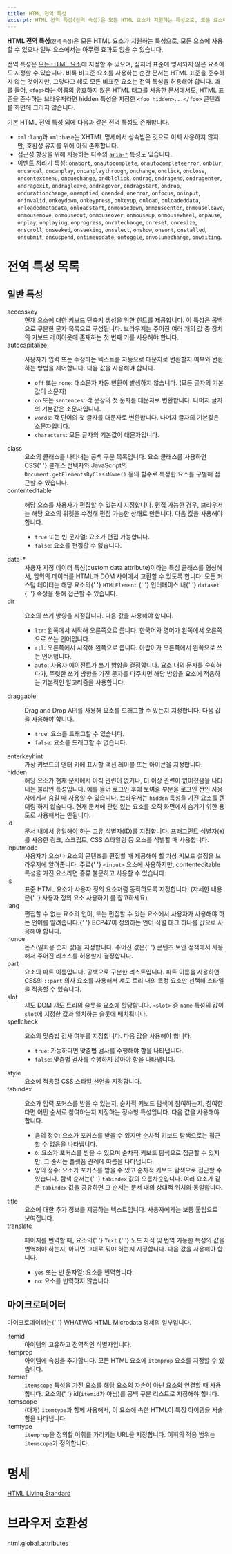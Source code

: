 ```yaml
---
title: HTML 전역 특성
excerpt: HTML 전역 특성(전역 속성)은 모든 HTML 요소가 지원하는 특성으로, 모든 요소에 사용할 수 있으나 일부 요소에서는 아무런 효과도 없을 수 있습니다.
---
```


**HTML 전역 특성**<small>(전역 속성)</small>은 모든 HTML 요소가 지원하는 특성으로, 모든 요소에 사용할 수 있으나 일부 요소에서는 아무런 효과도 없을 수 있습니다.

전역 특성은 [모든 HTML 요소](./Element)에 지정할 수 있으며, 심지어 표준에 명시되지 않은 요소에도 지정할 수 있습니다. 비록 비표준 요소를 사용하는 순간 문서는 HTML 표준을 준수하지 않는 것이지만, 그렇다고 해도 모든 비표준 요소는 전역 특성을 허용해야 합니다. 예를 들어, `<foo>`라는 이름의 유효하지 않은 HTML 태그를 사용한 문서에서도, HTML 표준을 준수하는 브라우저라면 <TermLink>hidden</TermLink> 특성을 지정한 `<foo hidden>...</foo>` 콘텐츠를 화면에 그리지 않습니다.

기본 HTML 전역 특성 외에 다음과 같은 전역 특성도 존재합니다.

- `xml:lang`과 `xml:base`는 XHTML 명세에서 상속받은 것으로 이제 사용하지 않지만, 호환성 유지를 위해 아직 존재합니다.
- 접근성 향상을 위해 사용하는 다수의 [`aria-*`](https://developer.mozilla.org/en-US/docs/Web/Accessibility/ARIA) 특성도 있습니다.
- [이벤트 처리기](https://developer.mozilla.org/en-US/docs/Web/Guide/Events/Event_handlers) 특성: `onabort`, `onautocomplete`, `onautocompleteerror`, `onblur`, `oncancel`, `oncanplay`, `oncanplaythrough`, `onchange`, `onclick`, `onclose`, `oncontextmenu`, `oncuechange`, `ondblclick`, `ondrag`, `ondragend`, `ondragenter`, `ondragexit`, `ondragleave`, `ondragover`, `ondragstart`, `ondrop`, `ondurationchange`, `onemptied`, `onended`, `onerror`, `onfocus`, `oninput`, `oninvalid`, `onkeydown`, `onkeypress`, `onkeyup`, `onload`, `onloadeddata`, `onloadedmetadata`, `onloadstart`, `onmousedown`, `onmouseenter`, `onmouseleave`, `onmousemove`, `onmouseout`, `onmouseover`, `onmouseup`, `onmousewheel`, `onpause`, `onplay`, `onplaying`, `onprogress`, `onratechange`, `onreset`, `onresize`, `onscroll`, `onseeked`, `onseeking`, `onselect`, `onshow`, `onsort`, `onstalled`, `onsubmit`, `onsuspend`, `ontimeupdate`, `ontoggle`, `onvolumechange`, `onwaiting`.

# 전역 특성 목록

## 일반 특성

<dl>
  <Term>accesskey</Term>
  <dd>
    현재 요소에 대한 키보드 단축키 생성을 위한 힌트를 제공합니다. 이 특성은 공백으로 구분한 문자 목록으로 구성됩니다.
    브라우저는 주어진 여러 개의 값 중 장치의 키보드 레이아웃에 존재하는 첫 번째 키를 사용해야 합니다.
  </dd>
  <Term href="./Global_attributes/autocapitalize">autocapitalize</Term>
  <dd>
    <p>
      사용자가 입력 또는 수정하는 텍스트를 자동으로 대문자로 변환할지 여부와 변환하는 방법을 제어합니다. 다음 값을
      사용해야 합니다.
    </p>
    <ul>
      <li>
        <code>off</code> 또는 <code>none</code>: 대소문자 자동 변환이 발생하지 않습니다. (모든 글자의 기본값이 소문자)
      </li>
      <li>
        <code>on</code> 또는 <code>sentences</code>: 각 문장의 첫 문자를 대문자로 변환합니다. 나머지 글자의 기본값은
        소문자입니다.
      </li>
      <li>
        <code>words</code>: 각 단어의 첫 글자를 대문자로 변환합니다. 나머지 글자의 기본값은 소문자입니다.
      </li>
      <li>
        <code>characters</code>: 모든 글자의 기본값이 대문자입니다.
      </li>
    </ul>
  </dd>
  <Term href="./Global_attributes/class">class</Term>
  <dd>
    요소의 클래스를 나타내는 공백 구분 목록입니다. 요소 클래스를 사용하면 CSS{' '}
    <Anchor href="https://developer.mozilla.org/en-US/docs/Web/CSS/Class_selectors">클래스 선택자</Anchor>와 JavaScript의
    <Anchor href="https://developer.mozilla.org/en-US/docs/Web/API/Document/getElementsByClassName">
      <code>Document.getElementsByClassName()</code>
    </Anchor> 등의 함수로 특정한 요소를 구별해 접근할 수 있습니다.
  </dd>
  <Term>contenteditable</Term>
  <dd>
    <p>
      해당 요소를 사용자가 편집할 수 있는지 지정합니다. 편집 가능한 경우, 브라우저는 해당 요소의 위젯을 수정해 편집
      가능한 상태로 만듭니다. 다음 값을 사용해야 합니다.
    </p>
    <ul>
      <li>
        <code>true</code> 또는 빈 문자열: 요소가 편집 가능합니다.
      </li>
      <li>
        <code>false</code>: 요소를 편집할 수 없습니다.
      </li>
    </ul>
  </dd>
  <Term>data-*</Term>
  <dd>
    사용자 지정 데이터 특성(custom data attribute)이라는 특성 클래스를 형성해서, 임의의 데이터를 HTML과 DOM 사이에서
    교환할 수 있도록 합니다. 모든 커스텀 데이터는 해당 요소의{' '}
    <Anchor href="https://developer.mozilla.org/en-US/docs/Web/API/HTMLElement">
      <code>HTMLElement</code>
    </Anchor>{' '}
    인터페이스 내{' '}
    <Anchor href="https://developer.mozilla.org/en-US/docs/Web/API/HTMLOrForeignElement/dataset">
      <code>dataset</code>
    </Anchor>{' '}
    속성을 통해 접근할 수 있습니다.
  </dd>
  <Term>dir</Term>
  <dd>
    <p>요소의 쓰기 방향을 지정합니다. 다음 값을 사용해야 합니다.</p>
    <ul>
      <li>
        <code>ltr</code>: 왼쪽에서 시작해 오른쪽으로 씁니다. 한국어와 영어가 왼쪽에서 오른쪽으로 쓰는 언어입니다.
      </li>
      <li>
        <code>rtl</code>: 오른쪽에서 시작해 왼쪽으로 씁니다. 아랍어가 오른쪽에서 왼쪽으로 쓰는 언어입니다.
      </li>
      <li>
        <code>auto</code>: 사용자 에이전트가 쓰기 방향을 결정합니다. 요소 내의 문자를 순회하다가, 뚜렷한 쓰기 방향을
        가진 문자를 마주치면 해당 방향을 요소에 적용하는 기본적인 알고리즘을 사용합니다.
      </li>
    </ul>
  </dd>
  <Term>draggable</Term>
  <dd>
    <p>
      <Anchor href="https://developer.mozilla.org/en-US/docs/Web/API/HTML_Drag_and_Drop_API">Drag and Drop API</Anchor>를
      사용해 요소를 드래그할 수 있는지 지정합니다. 다음 값을 사용해야 합니다.
    </p>
    <ul>
      <li>
        <code>true</code>: 요소를 드래그할 수 있습니다.
      </li>
      <li>
        <code>false</code>: 요소를 드래그할 수 없습니다.
      </li>
    </ul>
  </dd>
  <Term>enterkeyhint</Term>
  <dd>가상 키보드의 엔터 키에 표시할 액션 레이블 또는 아이콘을 지정합니다.</dd>
  <Term>hidden</Term>
  <dd>
    해당 요소가 현재 문서에서 아직 관련이 없거나, 더 이상 관련이 없어졌음을 나타내는 불리언 특성입니다.
    예를 들어 로그인 후에 보여줄 부분을 로그인 전인 사용자에게서 숨길 때 사용할 수 있습니다.
    브라우저는 <code>hidden</code> 특성을 가진 요소를 렌더링 하지 않습니다. 현재 문서에 관련 있는 요소를
    오직 화면에서 숨기기 위한 용도로 사용해서는 안됩니다.
  </dd>
  <Term>id</Term>
  <dd>
    문서 내에서 유일해야 하는 고유 식별자(ID)를 지정합니다. 프래그먼트 식별자(<code>#</code>)를 사용한 링크, 스크립트,
    CSS 스타일링 등 요소를 식별할 때 사용합니다.
  </dd>
  <Term>inputmode</Term>
  <dd>
    사용자가 요소나 요소의 콘텐츠를 편집할 때 제공해야 할 가상 키보드 설정을 브라우저에 알려줍니다. 주로{' '}
    <code>&lt;input&gt;</code> 요소에 사용하지만, <TermLink>contenteditable</TermLink> 특성을 가진 요소라면 종류
    불문하고 사용할 수 있습니다.
  </dd>
  <Term>is</Term>
  <dd>
    표준 HTML 요소가 사용자 정의 요소처럼 동작하도록 지정합니다. (자세한 내용은{' '}
    <Anchor href="https://developer.mozilla.org/en-US/docs/Web/Web_Components/Using_custom_elements">
      사용자 정의 요소 사용하기
    </Anchor>
    를 참고하세요)
  </dd>
  <Term>lang</Term>
  <dd>
    편집할 수 없는 요소의 언어, 또는 편집할 수 있는 요소에서 사용자가 사용해야 하는 언어를 알려줍니다.{' '}
    <Anchor href="https://www.ietf.org/rfc/bcp/bcp47.txt">BCP47</Anchor>이 정의하는 언어 식별 태그 하나를 값으로
    사용해야 합니다.
  </dd>
  <Term>nonce</Term>
  <dd>
    논스(일회용 숫자 값)을 지정합니다. 주어진 값은{' '}
    <Anchor href="https://developer.mozilla.org/en-US/docs/Web/HTTP/CSP">콘텐츠 보안 정책</Anchor>에서 사용해서 주어진
    리소스를 허용할지 결정합니다.
  </dd>
  <Term>part</Term>
  <dd>
    요소의 파트 이름입니다. 공백으로 구분한 리스트입니다. 파트 이름을 사용하면 CSS의 <code>::part</code> 의사 요소를
    사용해서 섀도 트리 내의 특정 요소만 선택해 스타일을 적용할 수 있습니다.
  </dd>
  <Term>slot</Term>
  <dd>
    <Anchor href="https://developer.mozilla.org/en-US/docs/Web/Web_Components/Using_shadow_DOM">섀도 DOM</Anchor> 섀도
    트리의 슬롯을 요소에 할당합니다. <code>&lt;slot&gt;</code> 중 <code>name</code> 특성의 값이 <code>slot</code>에
    지정한 값과 일치하는 슬롯에 배치됩니다.
  </dd>
  <Term>spellcheck</Term>
  <dd>
    <p>요소의 맞춤법 검사 여부를 지정합니다. 다음 값을 사용해야 합니다.</p>
    <ul>
      <li>
        <code>true</code>: 가능하다면 맞춤법 검사를 수행해야 함을 나타냅니다.
      </li>
      <li>
        <code>false</code>: 맞춤법 검사를 수행하지 않아야 함을 나타냅니다.
      </li>
    </ul>
  </dd>
  <Term>style</Term>
  <dd>요소에 적용할 CSS 스타일 선언을 지정합니다.</dd>
  <Term>tabindex</Term>
  <dd>
    <p>
      요소가 입력 포커스를 받을 수 있는지, 순차적 키보드 탐색에 참여하는지, 참여한다면 어떤 순서로 참여하는지 지정하는
      정수형 특성입니다. 다음 값을 사용해야 합니다.
    </p>
    <ul>
      <li>음의 정수: 요소가 포커스를 받을 수 있지만 순차적 키보드 탐색으로는 접근할 수 없음을 나타냅니다.</li>
      <li>
        <code>0</code>: 요소가 포커스를 받을 수 있으며 순차적 키보드 탐색으로 접근할 수 있지만, 그 순서는 플랫폼 관례에
        따름을 나타냅니다.
      </li>
      <li>
        양의 정수: 요소가 포커스를 받을 수 있고 순차적 키보드 탐색으로 접근할 수 있습니다. 탐색 순서는{' '}
        <code>tabindex</code> 값의 오름차순입니다. 여러 요소가 같은 <code>tabindex</code> 값을 공유하면 그 순서는 문서
        내의 상대적 위치와 동일합니다.
      </li>
    </ul>
  </dd>
  <Term>title</Term>
  <dd>요소에 대한 추가 정보를 제공하는 텍스트입니다. 사용자에게는 보통 툴팁으로 보여집니다.</dd>
  <Term>translate</Term>
  <dd>
    <p>
      페이지를 번역할 때, 요소의{' '}
      <Anchor href="https://developer.mozilla.org/en-US/docs/Web/API/Text">
        <code>Text</code>
      </Anchor>{' '}
      노드 자식 및 번역 가능한 특성의 값을 번역해야 하는지, 아니면 그대로 둬야 하는지 지정합니다. 다음 값을 사용해야
      합니다.
    </p>
    <ul>
      <li>
        <code>yes</code> 또는 빈 문자열: 요소를 번역합니다.
      </li>
      <li>
        <code>no</code>: 요소를 번역하지 않습니다.
      </li>
    </ul>
  </dd>
</dl>

## 마이크로데이터

<Callout color="warn" label="참고">
  마이크로데이터는{' '}
  <Anchor href="https://html.spec.whatwg.org/multipage/microdata.html#microdata">WHATWG HTML Microdata</Anchor> 명세의
  일부입니다.
</Callout>

<dl>
  <Term>itemid</Term>
  <dd>아이템의 고유하고 전역적인 식별자입니다.</dd>
  <Term>itemprop</Term>
  <dd>
    아이템에 속성을 추가합니다. 모든 HTML 요소에 <code>itemprop</code> 요소를 지정할 수 있습니다.
  </dd>
  <Term>itemref</Term>
  <dd>
    <code>itemscope</code> 특성을 가진 요소를 해당 요소의 자손이 아닌 요소와 연결할 때 사용합니다. 요소의{' '}
    <TermLink>id</TermLink>(<code>itemid</code>가 아님)를 공백 구분 리스트로 지정해야 합니다.
  </dd>
  <Term>itemscope</Term>
  <dd>
    (대개) <code>itemtype</code>과 함께 사용해서, 이 요소에 속한 HTML이 특정 아이템을 서술함을 나타냅니다.
  </dd>
  <Term>itemtype</Term>
  <dd>
    <code>itemprop</code>을 정의할 어휘를 가리키는 URL을 지정합니다. 어휘의 적용 범위는 <code>itemscope</code>가
    정의합니다.
  </dd>
</dl>

# 명세

[HTML Living Standard](https://html.spec.whatwg.org/multipage/dom.html#global-attributes)

# 브라우저 호환성

<BrowserCompat>html.global_attributes</BrowserCompat>

